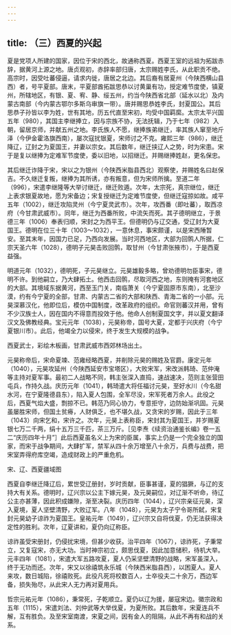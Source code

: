 ```yaml
---
---
---
```

title: （三）西夏的兴起
---



夏是党项人所建的国家，因位于宋的西北，故通称西夏。西夏王室的远祖为拓跋赤辞，据黄河上源之地。唐贞观初，赤辞率部归唐，太宗赐姓李氏，从此职贡不绝。高宗时，因受吐蕃侵逼，请求内徙，唐居之北边。其后裔有居夏州（今陕西横山县西）者，号平夏部。唐末，平夏部酋拓跋思恭以讨黄巢有功，授定难节度使，镇夏州，所辖地区，有银、夏、宥、静、绥五州，约当今陕西省北部（延水以北）及内蒙古南部（今内蒙古鄂尔多斯乌审旗一带）。唐并赐思恭姓李氏，封夏国公。其后思恭子孙皆以李为姓，世有其地，历五代直至宋初，均受中国羁縻。太宗太平兴国五年（980），其国主李继捧立，因与宗族不协，无法抚辑，乃于七年（982）入朝，留居京师，并献五州之地。李氏族人不愿，继捧族弟继迁，率其族人窜至地斤泽（今伊金霍洛旗西南），屡次寇扰银夏，宋师讨之不克。雍熙三年（986），继迁降辽，辽封之为夏国王，并妻以宗女。其后数年，继迁挟辽人之势，时为宋患。宋于是复以继捧为定难军节度使，委以旧地，以招继迁。并赐继捧姓赵，更名保忠。

其后继迁诈降于宋，宋以之为银州（今陕西米脂县西北）观察使，并赐姓名曰赵保吉。不久继迁复叛，继捧为其所诱，亦有叛意，但为宋师所擒。至道二年（996），宋遣李继隆等大举讨继迁，继迁败遁。次年，太宗死，真宗继位，继迁上表求银夏故地，愿为宋备边；宋复授继迁为定难节度使，但继迁寇掠如故。咸平五年（1002），继迁攻陷灵州（今宁夏灵武市）。次年，攻西番（即吐蕃），取西凉府（今甘肃武威市）。同年，继迁为西番所败，中流矢而死。其子德明继立，于景德三年（1006）奉表归顺，宋封之为西平王。但德明仍与辽交通，受辽封为大夏国王。德明在位三十年（1003～1032），一意休息，事宋颇谨，以是宋西陲暂安。至其末年，因国力已足，乃西向发展。当时河西地区，大部为回鹘人所据，仁宗天圣六年（1028），德明子元昊击败回鹘，取甘州（今甘肃张掖市），于是西夏益强。

明道元年（1032），德明死，子元昊继立。元昊雄毅多略，曾劝德明勿臣事宋，德明不许。到他嗣立，乃大肆拓土。他西击回鹘，尽取河西之地，东则掩有河套地区的大部。其境域东据黄河，西至玉门关，南临萧关（今宁夏固原市东南），北至沙漠，约有今宁夏的全部，甘肃、内蒙古二省的大部和陕西、青海二省的一小部。元昊深慕汉化，他即位后，模仿中国制度，改革政府的组织。命官则蕃汉并用，曾有不少汉族士人，因在国内不得意而投效于他。他命人创制夏国文字，并以夏文翻译汉文及佛教经典。宝元元年（1038），元昊称帝，国号大夏，定都于兴庆府（今宁夏银川市）。此后，他竭全力以侵宋，终于发生大规模的战争。

西夏武士，彩绘木板画，甘肃武威市西郊林场出土。

元昊称帝后，宋命夏竦、范雍经略西夏，并削除元昊的赐姓及官爵。康定元年（1040），元昊攻延州（今陕西延安市宝塔区），大败宋军，宋改派韩琦、范仲淹等主持对夏军事。最初二人战略不同，韩主张深入直捣，速战速决，范则主张营田屯兵，作持久战。庆历元年（1041），韩琦遣大将任福讨元昊，至好水川（今名甜水河，在宁夏隆德县东），陷入夏人包围，全军尽没，宋军死者万余人。此役之后，西夏气焰大盛，剽掠不已。韩范乃同心协力，专意拒守，边防始渐巩固。元昊虽屡胜宋师，但国土贫瘠，人财俱乏，也不堪久战，又贪宋的岁赐，因此于三年（1043）向宋乞和，宋许之。次年，元昊上表称臣，宋封其为夏国王，并岁赐夏银七万二千两，绢十五万三千匹，茶三万斤。［见李焘《续资治通鉴长编》卷一五二“庆历四年十月”］此后西夏虽名义上为宋的臣属，事实上仍是一个完全独立的国家，而宋于战争期间，大肆扩军，禁军从四十余万增至八十余万，兵费与战费，把宋室弄得府库空竭，造成财政上的严重危机。

宋、辽、西夏疆域图

西夏自李继迁降辽后，累世受辽册封，岁时贡献，臣事甚谨，夏的猖獗，与辽的支持大有关系。德明时，辽兴宗以公主下嫁元昊，及元昊嗣位，对辽渐不听命，待辽公主亦甚薄，因此积成嫌隙，渐至决裂。庆历四年（1044），辽兴宗亲征元昊，深入夏境，夏人坚壁清野，大败辽军。八年（1048），元昊为太子宁令哥所弑，宋复封元昊幼子谅祚为夏国王。皇祐元年（1049），辽兴宗又自将伐夏，仍无法获得决定性的胜利。次年，辽夏讲和，夏仍向辽称臣。

谅祚虽受宋册封，仍侵扰宋境，但甚少收获。治平四年（1067），谅祚死，子秉常立，又复寇宋，亦无大功。当时神宗初立，颇思伐夏，因此加意储积，待机大举。元丰四年（1081），宋遣大军五路攻夏，夏人仍采坚壁清野的战略，宋军虽深入，终于无功而还。次年，宋又以徐禧筑永乐城（今陕西米脂县西），以困夏人。夏人来攻，数日城陷，徐禧败死。此役凡死将校数百人，士卒役夫二十余万，西边军备，损失殆尽，从此宋人无力再对夏用兵。

哲宗元祐元年（1086），秉常死，子乾顺立。夏仍以辽为援，屡寇宋边。徽宗政和五年（1115），宋遣刘法、刘仲武等大举伐夏，为夏所败。其后数年，宋夏连兵不解，互有胜负。及至宋室南渡，宋夏之间，因有金人的阻隔，从此不再有和战的关系。